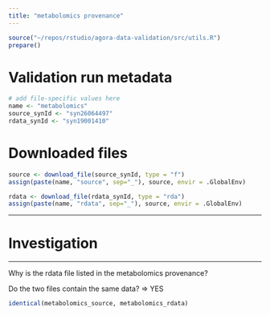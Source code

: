 ```yaml
---
title: "metabolomics provenance"
---
```


```r
source("~/repos/rstudio/agora-data-validation/src/utils.R")
prepare()
```

# Validation run metadata
```r
# add file-specific values here
name <- "metabolomics"
source_synId <- "syn26064497"
rdata_synId <- "syn19001410"
```

# Downloaded files
```r
source <- download_file(source_synId, type = "f") 
assign(paste(name, "source", sep="_"), source, envir = .GlobalEnv)

rdata <- download_file(rdata_synId, type = "rda") 
assign(paste(name, "rdata", sep="_"), source, envir = .GlobalEnv)
```



***
# Investigation
***
Why is the rdata file listed in the metabolomics provenance?

Do the two files contain the same data? => YES

```r
identical(metabolomics_source, metabolomics_rdata)

```
